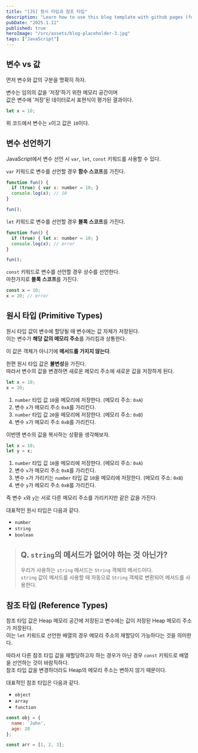 ```yaml
---
title: "[JS] 원시 타입과 참조 타입"
description: "Learn how to use this blog template with github pages (for free, with no coding required)"
pubDate: "2025.1.11"
published: true
heroImage: "/src/assets/blog-placeholder-3.jpg"
tags: ["JavaScript"]
---
```


## 변수 vs 값

먼저 변수와 값의 구분을 명확히 하자.

변수는 임의의 값을 '저장'하기 위한 메모리 공간이며<br/>
값은 변수에 '저장'된 데이터로서 표현식이 평가된 결과이다.

```js
let x = 10;
```

위 코드에서 변수는 `x`이고 값은 `10`이다.

## 변수 선언하기

JavaScript에서 변수 선언 시 `var`, `let`, `const` 키워드를 사용할 수 있다.

`var` 키워드로 변수를 선언할 경우 **함수 스코프**를 가진다.

```js
function fun() {
  if (true) { var x: number = 10; }
  console.log(x); // 10
}

fun();
```

`let` 키워드로 변수를 선언할 경우 **블록 스코프**를 가진다.

```js
function fun() {
  if (true) { let x: number = 10; }
  console.log(x); // error
}

fun();
```

`const` 키워드로 변수를 선언할 경우 상수를 선언한다.<br/>
마찬가지로 **블록 스코프**를 가진다.

```js
const x = 10;
x = 20; // error
```

## 원시 타입 (Primitive Types)

원시 타입 값이 변수에 할당될 때 변수에는 값 자체가 저장된다.<br/>
이는 변수가 **해당 값의 메모리 주소**를 가리킴과 상통한다.

이 값은 객체가 아니기에 **메서드를 가지지 않는다**.

한편 원시 타입 값은 **불변성**을 가진다.<br/>
따라서 변수의 값을 변경하면 새로운 메모리 주소에 새로운 값을 저장하게 된다.

```js
let x = 10;
x = 20;
```

1. `number` 타입 값 `10`을 메모리에 저장한다. (메모리 주소: `0xA`)
2. 변수 `x`가 메모리 주소 `0xA`를 가리킨다.
3. `number` 타입 값 `20`을 메모리에 저장한다. (메모리 주소: `0xB`)
4. 변수 `x`가 메모리 주소 `0xB`를 가리킨다.

이번엔 변수의 값을 복사하는 상황을 생각해보자.

```js
let x = 10;
let y = x;
```

1. `number` 타입 값 `10`을 메모리에 저장한다. (메모리 주소: `0xA`)
2. 변수 `x`가 메모리 주소 `0xA`를 가리킨다.
3. 변수 `x`가 가리키는 `number` 타입 값 `10`을 메모리에 저장한다. (메모리 주소: `0xB`)
4. 변수 `y`가 메모리 주소 `0xB`를 가리킨다.

즉 변수 `x`와 `y`는 서로 다른 메모리 주소를 가리키지만 같은 값을 가진다.

대표적인 원시 타입은 다음과 같다.

- `number`
- `string`
- `boolean`

> ## Q. `string`의 메서드가 없어야 하는 것 아닌가?
> 우리가 사용하는 `string` 메서드는 `String` 객체의 메서드이다.<br/>
> `string` 값이 메서드를 사용할 때 자동으로 `String` 객체로 변환되어 메서드를 사용한다.

## 참조 타입 (Reference Types)

참조 타입 값은 Heap 메모리 공간에 저장된고 변수에는 값이 저장된 Heap 메모리 주소가 저장된다.<br/>
이는 `let` 키워드로 선언한 배열의 경우 메모리 주소의 재할당이 가능하다는 것을 의미한다.

따라서 다른 참조 타입 값을 재할당하고자 하는 경우가 아닌 경우 `const` 키워드로 배열을 선언하는 것이 바람직하다.<br/>
참조 타입 값을 변경하더라도 Heap의 메모리 주소는 변하지 않기 때문이다.

대표적인 참조 타입은 다음과 같다.

- `object`
- `array`
- `function`

```js
const obj = {
  name: 'John',
  age: 20
};

const arr = [1, 2, 3];
```
